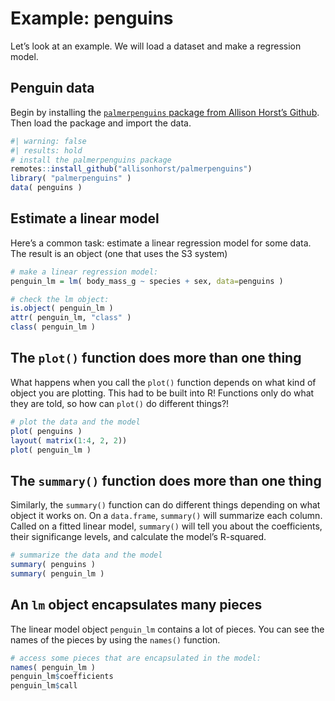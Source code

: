 # Example: penguins {-}
Let's look at an example. We will load a dataset and make a regression model.

## Penguin data
Begin by installing the [`palmerpenguins` package from Allison Horst's Github](https://github.com/allisonhorst/palmerpenguins). Then load the package and import the data.
```r
#| warning: false
#| results: hold
# install the palmerpenguins package
remotes::install_github("allisonhorst/palmerpenguins")
library( "palmerpenguins" )
data( penguins )
```


## Estimate a linear model
Here's a common task: estimate a linear regression model for some data. The result is an object (one that uses the S3 system)
```r
# make a linear regression model:
penguin_lm = lm( body_mass_g ~ species + sex, data=penguins )

# check the lm object:
is.object( penguin_lm )
attr( penguin_lm, "class" )
class( penguin_lm )
```


## The `plot()` function does more than one thing
What happens when you call the `plot()` function depends on what kind of object you are plotting. This had to be built into R! Functions only do what they are told, so how can `plot()` do different things?!
```r
# plot the data and the model
plot( penguins )
layout( matrix(1:4, 2, 2))
plot( penguin_lm )
```

## The `summary()` function does more than one thing
Similarly, the `summary()` function can do different things depending on what object it works on. On a `data.frame`, `summary()` will summarize each column. Called on a fitted linear model, `summary()` will tell you about the coefficients, their significange levels, and calculate the model's R-squared.
```r
# summarize the data and the model
summary( penguins )
summary( penguin_lm )
```


## An `lm` object encapsulates many pieces
The linear model object `penguin_lm` contains a lot of pieces. You can see the names of the pieces by using the `names()` function.
```r
# access some pieces that are encapsulated in the model:
names( penguin_lm )
penguin_lm$coefficients
penguin_lm$call
```
 

 